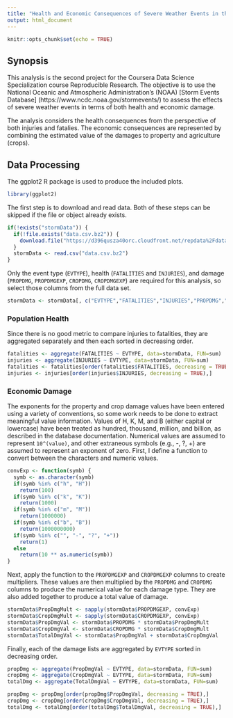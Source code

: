 ```yaml
---
title: "Health and Economic Consequences of Severe Weather Events in the US"
output: html_document
---
```


```r
knitr::opts_chunk$set(echo = TRUE)
```

## Synopsis

This analysis is the second project for the Coursera Data Science Specialization course Reproducible Research.  The objective is to use the National Oceanic and Atmospheric Administration's (NOAA) [Storm Events Database] (https://www.ncdc.noaa.gov/stormevents/) to assess the effects of severe weather events in terms of both health and economic damage.  

The analysis considers the health consequences from the perspective of both injuries and fatalies.  The economic consequences are represented by combining the estimated value of the damages to property and agriculture (crops).

## Data Processing

The ggplot2 R package is used to produce the included plots.
``` r
library(ggplot2)
```

The first step is to download and read data.  Both of these steps can be skipped if the file or object already exists.
``` r
if(!exists("stormData")) {
  if(!file.exists("data.csv.bz2")) {
    download.file("https://d396qusza40orc.cloudfront.net/repdata%2Fdata%2FStormData.csv.bz2", "./data.csv.bz2")
  }
  stormData <- read.csv("data.csv.bz2")
}
```

Only the event type (`EVTYPE`), health (`FATALITIES` and `INJURIES`), and damage (`PROPDMG`, `PROPDMGEXP`, `CROPDMG`, `CROPDMGEXP`) are required for this analysis, so select those columns from the full data set.
``` r
stormData <- stormData[, c("EVTYPE","FATALITIES","INJURIES","PROPDMG","PROPDMGEXP","CROPDMG","CROPDMGEXP")]
```


### Population Health 

Since there is no good metric to compare injuries to fatalities, they are aggregated separately and then each sorted in decreasing order.
``` r
fatalities <- aggregate(FATALITIES ~ EVTYPE, data=stormData, FUN=sum)
injuries <- aggregate(INJURIES ~ EVTYPE, data=stormData, FUN=sum)
fatalities <- fatalities[order(fatalities$FATALITIES, decreasing = TRUE),]
injuries <- injuries[order(injuries$INJURIES, decreasing = TRUE),]
```


### Economic Damage

The exponents for the property and crop damage values have been entered using a variety of conventions, so some work needs to be done to extract meaningful value information. Values of H, K, M, and B (either capital or lowercase) have been treated as hundred, thousand, million, and billion, as described in the database documentation.  Numerical values are assumed to represent `10^(value)`, and other extraneous symbols (e.g., -, ?, +) are assumed to represent an exponent of zero.  First, I define a function to convert between the characters and numeric values.
```r
convExp <- function(symb) {
  symb <- as.character(symb)
  if(symb %in% c("h", "H"))
    return(100)
  if(symb %in% c("k", "K"))
    return(1000)
  if(symb %in% c("m", "M"))
    return(1000000)
  if(symb %in% c("b", "B"))
    return(1000000000)
  if(symb %in% c("", "-", "?", "+"))
    return(1)
  else
    return(10 ** as.numeric(symb))
}
```

Next, apply the function to the `PROPDMGEXP` and `CROPDMGEXP` columns to create multipliers.  These values are then multiplied by the `PROPDMG` and `CROPDMG` columns to produce the numerical value for each damage type.  They are also added together to produce a total value of damage.
``` r
stormData$PropDmgMult <- sapply(stormData$PROPDMGEXP, convExp)
stormData$CropDmgMult <- sapply(stormData$CROPDMGEXP, convExp)
stormData$PropDmgVal <- stormData$PROPDMG * stormData$PropDmgMult
stormData$CropDmgVal <- stormData$CROPDMG * stormData$CropDmgMult
stormData$TotalDmgVal <- stormData$PropDmgVal + stormData$CropDmgVal
```

Finally, each of the damage lists are aggregated by `EVTYPE` sorted in decreasing order.
``` r
propDmg <- aggregate(PropDmgVal ~ EVTYPE, data=stormData, FUN=sum)
cropDmg <- aggregate(CropDmgVal ~ EVTYPE, data=stormData, FUN=sum)
totalDmg <- aggregate(TotalDmgVal ~ EVTYPE, data=stormData, FUN=sum)

propDmg <- propDmg[order(propDmg$PropDmgVal, decreasing = TRUE),]
cropDmg <- cropDmg[order(cropDmg$CropDmgVal, decreasing = TRUE),]
totalDmg <- totalDmg[order(totalDmg$TotalDmgVal, decreasing = TRUE),]
```